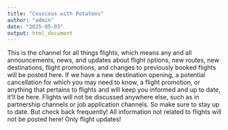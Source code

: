 ```yaml
---
title: "Couscous with Potateos"
author: "admin"
date: "2025-05-03"
output: html_document
---
```


 This is the channel for all things flights, which means any and all announcements, news, and updates about flight options, new routes, new destinations, flight promotions, and changes to previously booked flights will be posted here. If we have a new destination opening, a potential cancellation for which you may need to know, a flight promotion, or anything that pertains to flights and will keep you informed and up to date, it'll be here. Flights will not be discussed anywhere else, such as in partnership channels or job application channels. So make sure to stay up to date. But check back frequently! All information not related to flights will not be posted here! Only flight updates!